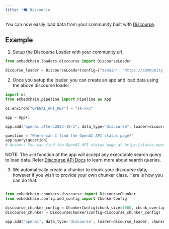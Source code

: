 ```yaml
---
title: '🗨️ Discourse'
---
```


You can now easily load data from your community built with [Discourse](https://discourse.org/).

## Example

1. Setup the Discourse Loader with your community url.
```Python
from embedchain.loaders.discourse import DiscourseLoader

dicourse_loader = DiscourseLoader(config={"domain": "https://community.openai.com"})
```

2. Once you setup the loader, you can create an app and load data using the above discourse loader
```Python
import os
from embedchain.pipeline import Pipeline as App

os.environ["OPENAI_API_KEY"] = "sk-xxx"

app = App()

app.add("openai after:2023-10-1", data_type="discourse", loader=dicourse_loader)

question = "Where can I find the OpenAI API status page?"
app.query(question)
# Answer: You can find the OpenAI API status page at https:/status.openai.com/.
```

NOTE: The `add` function of the app will accept any executable search query to load data. Refer [Discourse API Docs](https://docs.discourse.org/#tag/Search) to learn more about search queries.

3. We automatically create a chunker to chunk your discourse data, however if you wish to provide your own chunker class. Here is how you can do that:
```Python

from embedchain.chunkers.discourse import DiscourseChunker
from embedchain.config.add_config import ChunkerConfig

discourse_chunker_config = ChunkerConfig(chunk_size=1000, chunk_overlap=0, length_function=len)
discourse_chunker = DiscourseChunker(config=discourse_chunker_config)

app.add("openai", data_type='discourse', loader=dicourse_loader, chunker=discourse_chunker)
```